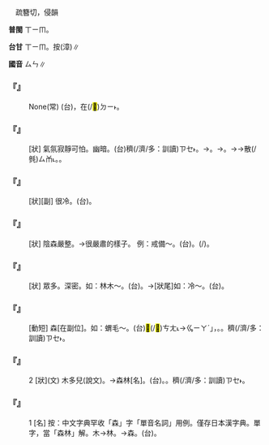 
=={{ruby|森|ㄙㄣ}}==

　疏簪切，侵韻

'''普閩''' <rt>ㄒㄧㆬ</rt>。

'''台甘''' <rt>ㄒㄧㆬ</rt>。按{{ruby|：|ㄙㆱ}}(漳)∥

'''國音''' <rt>ㄙㄣ</rt>∥

    

==='''『{{ruby|森|ㄙㄣ}}{{ruby|羅|ㄌㄨㄛˊ}}{{ruby|萬|ㄨㄢˋ}}{{ruby|象|ㄒㄧㄤˋ}}』'''===
: None(常) (台){{ruby|宇|ㄨˋ}}{{ruby|宙|ㄉㄧㄨ˫}}{{ruby|間|ㄍㄢ}}{{ruby|各|ㄍㆦㆶ}}{{ruby|種|ㄐㄧㆲˋ}}{{ruby|奇|ㄍㄧˊ}}{{ruby|奇|ㄍㄧˊ}}{{ruby|怪|ㄍㄨㄞ˪}}{{ruby|怪|ㄍㄨㄞ˪}}{{ruby|丌|ㆤ}}{{ruby|現|ㄏㄧㄢ˫}}{{ruby|象|ㄒㄧㆲ˫}}，{{ruby|攏|ㄌㆲˋ}}{{ruby|森|ㄒㄧㆬ}}{{ruby|然|ㆢㄧㄢˊ}}{{ruby|/|ㄌㄧㄢˊ}}{{ruby|羅|ㄌㄜˊ}}{{ruby|列|ㄌㄧㄚㆵ ͘}}在(/<mark>&#xf9853;</mark>)<rt>ㄉㄧ˫</rt>{{ruby|面|ㆠㄧㄣ˫}}{{ruby|頭|ㄊㄠˊ}}{{ruby|前|ㄐㄧㄥˊ}}。
    

==='''『{{ruby|陰|ㄧㄣ}}{{ruby|森|ㄙㄣ}}{{ruby|森|ㄙㄣ}}』'''===
: [狀] 氣氛寂靜可怕。幽暗。(台){{ruby|樹|ㄑㄧㄨ˫}}{{ruby|木|ㆠㆦㆶ ͘}}穧(/濟/多：訓讀)<rt>ㄗㆤ˫</rt>{{ruby|/|ㄗㄨㆤ˫}}。→{{ruby|陰|ㄧㆬ}}{{ruby|森|ㄒㄧㆬ}}。→{{ruby|陰|ㄧㆬ}}{{ruby|暗|ㆰ˪}}。→{{ruby|暗|ㆰ˪}}{{ruby|森|ㄙㆰ˪}}→散(/毿)<rt>ㄙㆰ˪</rt>。{{ruby|驚|ㄍㄧㆩ}}{{ruby|驚|ㄍㄧㆩ}}。
    

==='''『{{ruby|冷|ㄌㄥˇ}}{{ruby|森|ㄙㄣ}}{{ruby|森|ㄙㄣ}}』'''===
: [狀][副] 很冷。(台){{ruby|真|ㄐㄧㄣ}}{{ruby|冷|ㄌㄧㄥˋ}}{{ruby|丌|ㆤ}}{{ruby|款|ㄎㄨㄢˋ}}。
    

==='''『{{ruby|森|ㄙㄣ}}{{ruby|嚴|ㄧㄢˊ}}』'''===
: [狀] 陰森嚴整。→很嚴肅的樣子。 例：戒備～。(台){{ruby|警|ㄍㄧㄥˋ}}{{ruby|戒|ㄍㄞ˪}}{{ruby|<mark>&#xffa42;</mark>|ㄍㄚㆷ}}{{ruby|真|ㄐㄧㄣ}}{{ruby|嚴|ㆣㄧㆰˊ}}{{ruby|肅|ㄒㄧㆦㆶ}}。{{ruby|一|ㄐㄧㆵ ͘}}{{ruby|屑|ㄙㄨㆵ}}{{ruby|仔|ㄚ}}{{ruby|著|ㄉㄧㄜㆷ}}(/{{ruby|都|ㄉㄜ˫}}){{ruby|無|ㆠㄜˊ}}{{ruby|疏|ㄙㆦ}}{{ruby|漏|ㄌㄠ˫}}。
    

==='''『{{ruby|森|ㄙㄣ}}{{ruby|森|ㄙㄣ}}』'''===
: [狀] 眾多。深密。如：林木～。(台){{ruby|樹|ㄑㄧㄨ˫}}{{ruby|木|ㆠㆦㆶ ͘}}{{ruby|密|ㆠㄚㆵ ͘}}{{ruby|稠|ㄐㄧㄨㆷ}}{{ruby|稠|ㄐㄧㄨㆷ}}。→[狀尾]如：冷～。(台){{ruby|陰|ㄧㆬ}}{{ruby|冷|ㄌㄧㄥˋ}}。
    

==='''『{{ruby|森|ㄙㄣ}}{{ruby|豎|ㄕㄨˋ}}』'''===
: [動短] 森[在副位]。如：蝟毛～。(台){{ruby|刺|ㄑㄧ˪}}{{ruby|蝟|ㄨㄧ˫}}{{ruby|丌|ㆤ}}{{ruby|毛|ㄇㆦ}}{{ruby|/|ㄇㆭˊ}}<mark>&#xf93fc;</mark>(/<mark>&#xf9ef4;</mark>)<rt>ㄘㄤ˪</rt>{{ruby|仰|ㆣㄧㄤˋ}}{{ruby|仰|ㆣㄧㄤˋ}}→{{ruby|「|ㆣㄧㄚˊ}}<rt>ㆣㄧㄚˊ</rt>」，{{ruby|像|ㄑㄧㆧ˫}}{{ruby|/|ㄑㄧㆫ˫}}{{ruby|樹|ㄑㄧㄨ˫}}{{ruby|林|ㄋㄚˊ}}{{ruby|樹|ㄑㄧㄨ˫}}{{ruby|木|ㆠㆦㆶ ͘}}{{ruby|一|ㄐㄧㆵ ͘}}{{ruby|欉|ㄗㄤˊ}}{{ruby|一|ㄐㄧㆵ ͘}}{{ruby|欉|ㄗㄤˊ}}{{ruby|企|ㄎㄧㄚ˫}}{{ruby|直|ㄉㄧㆵ ͘}}{{ruby|直|ㄉㄧㆵ ͘}}。{{ruby|蝟|ㄨㄧ˫}}{{ruby|毛|ㄇㆦ}}{{ruby|/|ㄇㆭˊ}}{{ruby|一|ㄐㄧㆵ ͘}}{{ruby|枝|ㄍㄧ}}{{ruby|一|ㄐㄧㆵ ͘}}{{ruby|枝|ㄍㄧ}}{{ruby|像|ㄑㄧㆧ˫}}{{ruby|/|ㄑㄧㆫ˫}}{{ruby|樹|ㄑㄧㄨ˫}}{{ruby|林|ㄋㄚˊ}}{{ruby|企|ㄎㄧㄚ˫}}{{ruby|尖|ㄐㄧㆰ}}{{ruby|尖|ㄐㄧㆰ}}。{{ruby|真|ㄐㄧㄣ}}穧(/濟/多：訓讀)<rt>ㄗㆤ˫</rt>{{ruby|/|ㄗㄨㆤ˫}}。
    

==='''『{{ruby|森|ㄙㄣ}}』'''===
:2  [狀](文) 木多兒(說文)。→森林[名]。(台){{ruby|森|ㄒㄧㆬ}}{{ruby|林|ㄌㄧㆬˊ}}。{{ruby|樹|ㄑㄧㄨ˫}}{{ruby|林|ㄋㄚˊ}}。{{ruby|樹|ㄑㄧㄨ˫}}{{ruby|木|ㆠㆦㆶ ͘}}{{ruby|真|ㄐㄧㄣ}}穧(/濟/多：訓讀)<rt>ㄗㆤ˫</rt>{{ruby|/|ㄗㄨㆤ˫}}{{ruby|丌|ㆤ}}{{ruby|所|ㄙㆦˋ}}{{ruby|在|ㄗㄞ˫}}。
    

==='''『{{ruby|森|ㄙㄣ}}』'''===
:1  [名] 按：中文字典罕收「森」字「單音名詞」用例。僅存日本漢字典。單字，當「森林」解。木→林。→森。(台){{ruby|森|ㄒㄧㆬ}}。
    
